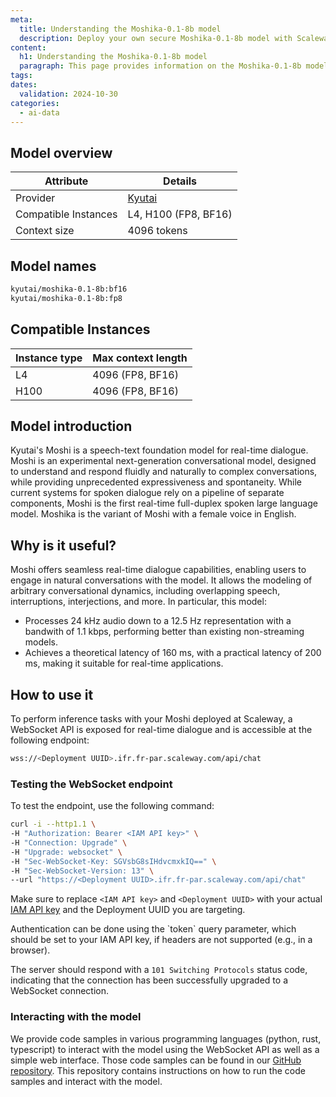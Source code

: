```yaml
---
meta:
  title: Understanding the Moshika-0.1-8b model
  description: Deploy your own secure Moshika-0.1-8b model with Scaleway Managed Inference. Privacy-focused, fully managed.
content:
  h1: Understanding the Moshika-0.1-8b model
  paragraph: This page provides information on the Moshika-0.1-8b model
tags:
dates:
  validation: 2024-10-30
categories:
  - ai-data
---
```


## Model overview

| Attribute       | Details                            |
|-----------------|------------------------------------|
| Provider        | [Kyutai](https://github.com/kyutai-labs/moshi)  |
| Compatible Instances | L4, H100 (FP8, BF16)    |
| Context size | 4096 tokens   |

## Model names

```bash
kyutai/moshika-0.1-8b:bf16
kyutai/moshika-0.1-8b:fp8
```

## Compatible Instances

| Instance type  | Max context length |
| ------------- |-------------|
| L4      | 4096 (FP8, BF16) | 
| H100      | 4096 (FP8, BF16)

## Model introduction

Kyutai's Moshi is a speech-text foundation model for real-time dialogue.
Moshi is an experimental next-generation conversational model, designed to understand and respond fluidly and naturally to complex conversations, while providing unprecedented expressiveness and spontaneity.
While current systems for spoken dialogue rely on a pipeline of separate components, Moshi is the first real-time full-duplex spoken large language model.
Moshika is the variant of Moshi with a female voice in English.

## Why is it useful?

Moshi offers seamless real-time dialogue capabilities, enabling users to engage in natural conversations with the model.
It allows the modeling of arbitrary conversational dynamics, including overlapping speech, interruptions, interjections, and more.
In particular, this model:
- Processes 24 kHz audio down to a 12.5 Hz representation with a bandwith of 1.1 kbps, performing better than existing non-streaming models.
- Achieves a theoretical latency of 160 ms, with a practical latency of 200 ms, making it suitable for real-time applications.

## How to use it

To perform inference tasks with your Moshi deployed at Scaleway, a WebSocket API is exposed for real-time dialogue and is accessible at the following endpoint:

```bash
wss://<Deployment UUID>.ifr.fr-par.scaleway.com/api/chat
```

### Testing the WebSocket endpoint

To test the endpoint, use the following command:

```bash
curl -i --http1.1 \
-H "Authorization: Bearer <IAM API key>" \
-H "Connection: Upgrade" \
-H "Upgrade: websocket" \
-H "Sec-WebSocket-Key: SGVsbG8sIHdvcmxkIQ==" \
-H "Sec-WebSocket-Version: 13" \
--url "https://<Deployment UUID>.ifr.fr-par.scaleway.com/api/chat"
```

Make sure to replace `<IAM API key>` and `<Deployment UUID>` with your actual [IAM API key](/identity-and-access-management/iam/how-to/create-api-keys/) and the Deployment UUID you are targeting.

<Message type="tip">
  Authentication can be done using the `token` query parameter, which should be set to your IAM API key, if headers are not supported (e.g., in a browser).
</Message>

The server should respond with a `101 Switching Protocols` status code, indicating that the connection has been successfully upgraded to a WebSocket connection.

### Interacting with the model

We provide code samples in various programming languages (python, rust, typescript) to interact with the model using the WebSocket API as well as a simple web interface.
Those code samples can be found in our [GitHub repository](https://github.com/scaleway/moshi-client-examples).
This repository contains instructions on how to run the code samples and interact with the model.